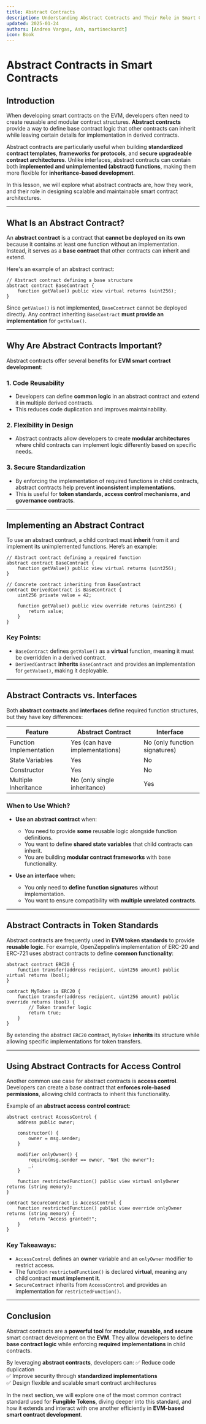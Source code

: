 ```yaml
---
title: Abstract Contracts
description: Understanding Abstract Contracts and Their Role in Smart Contract Inheritance
updated: 2025-01-24
authors: [Andrea Vargas, Ash, martineckardt]
icon: Book
---
```


# Abstract Contracts in Smart Contracts

## Introduction

When developing smart contracts on the EVM, developers often need to create reusable and modular contract structures. **Abstract contracts** provide a way to define base contract logic that other contracts can inherit while leaving certain details for implementation in derived contracts.

Abstract contracts are particularly useful when building **standardized contract templates**, **frameworks for protocols**, and **secure upgradeable contract architectures**. Unlike interfaces, abstract contracts can contain both **implemented and unimplemented (abstract) functions**, making them more flexible for **inheritance-based development**.

In this lesson, we will explore what abstract contracts are, how they work, and their role in designing scalable and maintainable smart contract architectures.

---

## What Is an Abstract Contract?

An **abstract contract** is a contract that **cannot be deployed on its own** because it contains at least one function without an implementation. Instead, it serves as a **base contract** that other contracts can inherit and extend.

Here's an example of an abstract contract:

```solidity
// Abstract contract defining a base structure
abstract contract BaseContract {
    function getValue() public view virtual returns (uint256);
}
```

Since `getValue()` is not implemented, `BaseContract` cannot be deployed directly. Any contract inheriting `BaseContract` **must provide an implementation** for `getValue()`.

---

## Why Are Abstract Contracts Important?

Abstract contracts offer several benefits for **EVM smart contract development**:

### 1. **Code Reusability**
   - Developers can define **common logic** in an abstract contract and extend it in multiple derived contracts.
   - This reduces code duplication and improves maintainability.

### 2. **Flexibility in Design**
   - Abstract contracts allow developers to create **modular architectures** where child contracts can implement logic differently based on specific needs.

### 3. **Secure Standardization**
   - By enforcing the implementation of required functions in child contracts, abstract contracts help prevent **inconsistent implementations**.
   - This is useful for **token standards, access control mechanisms, and governance contracts**.

---

## Implementing an Abstract Contract

To use an abstract contract, a child contract must **inherit** from it and implement its unimplemented functions. Here’s an example:

```solidity
// Abstract contract defining a required function
abstract contract BaseContract {
    function getValue() public view virtual returns (uint256);
}

// Concrete contract inheriting from BaseContract
contract DerivedContract is BaseContract {
    uint256 private value = 42;

    function getValue() public view override returns (uint256) {
        return value;
    }
}
```

### Key Points:
- `BaseContract` defines `getValue()` as a **virtual** function, meaning it must be overridden in a derived contract.
- `DerivedContract` **inherits** `BaseContract` and provides an implementation for `getValue()`, making it deployable.

---

## Abstract Contracts vs. Interfaces

Both **abstract contracts** and **interfaces** define required function structures, but they have key differences:

| Feature            | Abstract Contract | Interface |
|-------------------|------------------|-----------|
| Function Implementation | Yes (can have implementations) | No (only function signatures) |
| State Variables | Yes | No |
| Constructor | Yes | No |
| Multiple Inheritance | No (only single inheritance) | Yes |

### When to Use Which?
- **Use an abstract contract** when:
  - You need to provide **some** reusable logic alongside function definitions.
  - You want to define **shared state variables** that child contracts can inherit.
  - You are building **modular contract frameworks** with base functionality.

- **Use an interface** when:
  - You only need to **define function signatures** without implementation.
  - You want to ensure compatibility with **multiple unrelated contracts**.

---

## Abstract Contracts in Token Standards

Abstract contracts are frequently used in **EVM token standards** to provide **reusable logic**. For example, OpenZeppelin’s implementation of ERC-20 and ERC-721 uses abstract contracts to define **common functionality**:

```solidity
abstract contract ERC20 {
    function transfer(address recipient, uint256 amount) public virtual returns (bool);
}

contract MyToken is ERC20 {
    function transfer(address recipient, uint256 amount) public override returns (bool) {
        // Token transfer logic
        return true;
    }
}
```

By extending the abstract `ERC20` contract, `MyToken` **inherits** its structure while allowing specific implementations for token transfers.

---

## Using Abstract Contracts for Access Control

Another common use case for abstract contracts is **access control**. Developers can create a base contract that **enforces role-based permissions**, allowing child contracts to inherit this functionality.

Example of an **abstract access control contract**:

```solidity
abstract contract AccessControl {
    address public owner;

    constructor() {
        owner = msg.sender;
    }

    modifier onlyOwner() {
        require(msg.sender == owner, "Not the owner");
        _;
    }

    function restrictedFunction() public view virtual onlyOwner returns (string memory);
}

contract SecureContract is AccessControl {
    function restrictedFunction() public view override onlyOwner returns (string memory) {
        return "Access granted!";
    }
}
```

### Key Takeaways:
- `AccessControl` defines an **owner** variable and an `onlyOwner` modifier to restrict access.
- The function `restrictedFunction()` is declared **virtual**, meaning any child contract **must implement it**.
- `SecureContract` inherits from `AccessControl` and provides an implementation for `restrictedFunction()`.

---

## Conclusion

Abstract contracts are a **powerful tool** for **modular, reusable, and secure** smart contract development on the **EVM**. They allow developers to define **base contract logic** while enforcing **required implementations** in child contracts.

By leveraging **abstract contracts**, developers can:
✅ Reduce code duplication  
✅ Improve security through **standardized implementations**  
✅ Design flexible and scalable smart contract architectures  

In the next section, we will explore one of the most common contract standard used for **Fungible Tokens**, diving deeper into this standard, and how it extends and interact with one another efficiently in **EVM-based smart contract development**.
